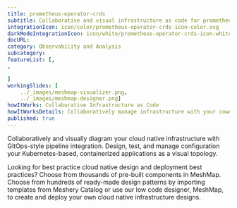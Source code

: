 ---title: prometheus-operator-crds  subtitle: Collaborative and visual infrastructure as code for prometheus-operator-crdsintegrationIcon: icon/color/prometheus-operator-crds-icon-color.svgdarkModeIntegrationIcon: icon/white/prometheus-operator-crds-icon-white.svgdocURL: category: Observability and Analysissubcategory: featureList: [,,]workingSlides: [    ../_images/meshmap-visualizer.png,    ../_images/meshmap-designer.png]howItWorks: Collaborative Infrastructure as CodehowItWorksDetails: Collaboratively manage infrastructure with your coworkers synchronously sharing the same designs.published: true---<p>    </p><p>    Collaboratively and visually diagram your cloud native infrastructure with GitOps-style pipeline integration. Design, test, and manage configuration your Kubernetes-based, containerized applications as a visual topology.</p><p>    Looking for best practice cloud native design and deployment best practices? Choose from thousands of pre-built components in MeshMap. Choose from hundreds of ready-made design patterns by importing templates from Meshery Catalog or use our low code designer, MeshMap, to create and deploy your own cloud native infrastructure designs.</p>
